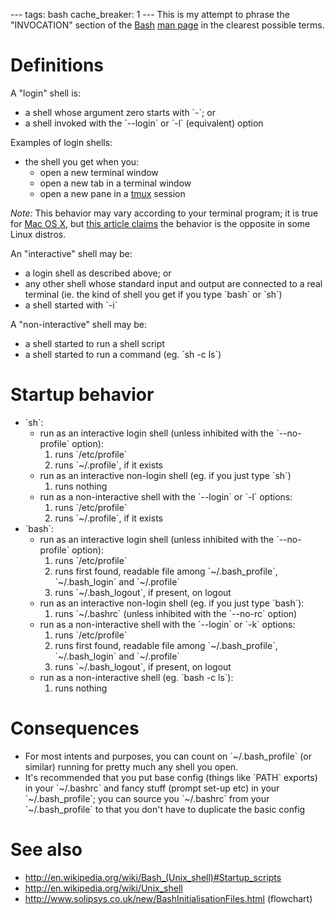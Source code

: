 ---
tags: bash
cache_breaker: 1
---
This is my attempt to phrase the "INVOCATION" section of the [[Bash]] [[man page]] in the clearest possible terms.

= Definitions =

A "login" shell is:

* a shell whose argument zero starts with `-`; or
* a shell invoked with the `--login` or `-l` (equivalent) option

Examples of login shells:

* the shell you get when you:
** open a new terminal window
** open a new tab in a terminal window
** open a new pane in a [[tmux]] session

''Note:'' This behavior may vary according to your terminal program; it is true for [[Mac OS X]], but [http://www.joshstaiger.org/archives/2005/07/bash_profile_vs.html this article claims] the behavior is the opposite in some Linux distros.

An "interactive" shell may be:

* a login shell as described above; or
* any other shell whose standard input and output are connected to a real terminal (ie. the kind of shell you get if you type `bash` or `sh`)
* a shell started with `-i`

A "non-interactive" shell may be:

* a shell started to run a shell script
* a shell started to run a command (eg. `sh -c ls`)

= Startup behavior =

* `sh`:
** run as an interactive login shell (unless inhibited with the `--no-profile` option):
**# runs `/etc/profile`
**# runs `~/.profile`, if it exists
** run as an interactive non-login shell (eg. if you just type `sh`)
**# runs nothing
** run as a non-interactive shell with the `--login` or `-l` options:
**# runs `/etc/profile`
**# runs `~/.profile`, if it exists
* `bash`:
** run as an interactive login shell (unless inhibited with the `--no-profile` option):
**# runs `/etc/profile`
**# runs first found, readable file among `~/.bash_profile`, `~/.bash_login` and `~/.profile`
**# runs `~/.bash_logout`, if present, on logout
** run as an interactive non-login shell (eg. if you just type `bash`):
**# runs `~/.bashrc` (unless inhibited with the `--no-rc` option)
** run as a non-interactive shell with the `--login` or `-k` options:
**# runs `/etc/profile`
**# runs first found, readable file among `~/.bash_profile`, `~/.bash_login` and `~/.profile`
**# runs `~/.bash_logout`, if present, on logout
** run as a non-interactive shell (eg. `bash -c ls`):
**# runs nothing

= Consequences =

* For most intents and purposes, you can count on `~/.bash_profile` (or similar) running for pretty much any shell you open.
* It's recommended that you put base config (things like `PATH` exports) in your `~/.bashrc` and fancy stuff (prompt set-up etc) in your `~/.bash_profile`; you can source you `~/.bashrc` from your `~/.bash_profile` to that you don't have to duplicate the basic config

= See also =

* http://en.wikipedia.org/wiki/Bash_(Unix_shell)#Startup_scripts
* http://en.wikipedia.org/wiki/Unix_shell
* http://www.solipsys.co.uk/new/BashInitialisationFiles.html (flowchart)
